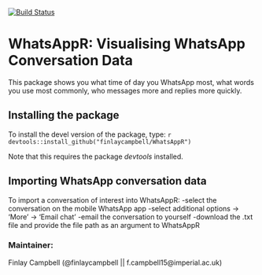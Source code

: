 [![Build Status](https://travis-ci.org/finlaycampbell/WhatsAppR.svg?branch=master)](https://travis-ci.org/finlaycampbell/WhatsAppR)

# WhatsAppR: Visualising WhatsApp Conversation Data

This package shows you what time of day you WhatsApp most, what words you use most commonly, who messages more and replies more quickly.


## Installing the package

To install the devel version of the package, type:
  ```r
devtools::install_github("finlaycampbell/WhatsAppR")
```

Note that this requires the package *devtools* installed.


## Importing WhatsApp conversation data

To import a conversation of interest into WhatsAppR:
-select the conversation on the mobile WhatsApp app
-select additional options -> 'More' -> 'Email chat'
-email the conversation to yourself
-download the .txt file and provide the file path as an argument to WhatsAppR


### Maintainer:
Finlay Campbell (@finlaycampbell || f.campbell15@imperial.ac.uk)
